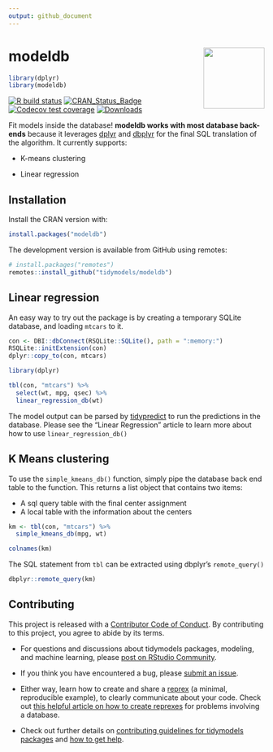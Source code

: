 ```yaml
---
output: github_document
---
```


# modeldb <img src="man/figures/logo.png" align="right" alt="" width="120" />

```r
library(dplyr)
library(modeldb)
```

[![R build status](https://github.com/tidymodels/modeldb/workflows/R-CMD-check/badge.svg)](https://github.com/tidymodels/modeldb/actions)
[![CRAN_Status_Badge](http://www.r-pkg.org/badges/version/modeldb)](https://cran.r-project.org/package=modeldb)
[![Codecov test coverage](https://codecov.io/gh/tidymodels/modeldb/branch/main/graph/badge.svg)](https://codecov.io/gh/tidymodels/modeldb?branch=main)
[![Downloads](http://cranlogs.r-pkg.org/badges/modeldb)](http://cran.rstudio.com/package=modeldb)

Fit models inside the database! **modeldb works with most database back-ends** because it leverages [dplyr](https://dplyr.tidyverse.org/) and [dbplyr](https://dbplyr.tidyverse.org/) for the final SQL translation of the algorithm. It currently supports:

- K-means clustering

- Linear regression

## Installation

Install the CRAN version with:

```r
install.packages("modeldb")
```

The development version is available from GitHub using remotes:

```r
# install.packages("remotes")
remotes::install_github("tidymodels/modeldb")
```

## Linear regression

An easy way to try out the package is by creating a temporary SQLite database, and loading `mtcars` to it.

```r
con <- DBI::dbConnect(RSQLite::SQLite(), path = ":memory:")
RSQLite::initExtension(con)
dplyr::copy_to(con, mtcars)
```

```r
library(dplyr)

tbl(con, "mtcars") %>%
  select(wt, mpg, qsec) %>%
  linear_regression_db(wt)
```

The model output can be parsed by [tidypredict](https://tidypredict.tidymodels.org/) to run the predictions in the database. Please see the "Linear Regression" article to learn more about how to use `linear_regression_db()`

## K Means clustering

To use the `simple_kmeans_db()` function, simply pipe the database back end table to the function.  This returns a list object that contains two items:

- A sql query table with the final center assignment
- A local table with the information about the centers

```r
km <- tbl(con, "mtcars") %>%
  simple_kmeans_db(mpg, wt)

colnames(km)
```

The SQL statement from `tbl` can be extracted using dbplyr's `remote_query()`

```r
dbplyr::remote_query(km)
```

## Contributing

This project is released with a [Contributor Code of Conduct](https://contributor-covenant.org/version/2/0/CODE_OF_CONDUCT.html). By contributing to this project, you agree to abide by its terms.

- For questions and discussions about tidymodels packages, modeling, and machine learning, please [post on RStudio Community](https://rstd.io/tidymodels-community).

- If you think you have encountered a bug, please [submit an issue](https://github.com/tidymodels/modeldb/issues).

- Either way, learn how to create and share a [reprex](https://rstd.io/reprex) (a minimal, reproducible example), to clearly communicate about your code. Check out [this helpful article on how to create reprexes](https://dbplyr.tidyverse.org/articles/reprex.html) for problems involving a database.

- Check out further details on [contributing guidelines for tidymodels packages](https://www.tidymodels.org/contribute/) and [how to get help](https://www.tidymodels.org/help/).

